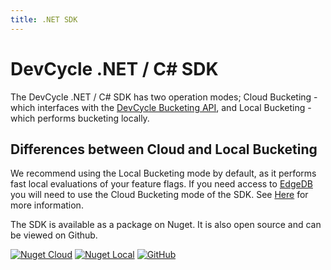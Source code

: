 ```yaml
---
title: .NET SDK
---
```



# DevCycle .NET / C# SDK

The DevCycle .NET / C# SDK has two operation modes; Cloud Bucketing - which interfaces with the
[DevCycle Bucketing API](/bucketing-api/#tag/devcycle), and Local Bucketing - which performs bucketing locally.

## Differences between Cloud and Local Bucketing

We recommend using the Local Bucketing mode by default, as it performs fast local evaluations of your feature flags. If
you need access to [EdgeDB](https://docs.devcycle.com/extras/edgedb) you will need to use the Cloud Bucketing mode of
the SDK. See [Here](/sdk/#difference-between-local-and-cloud-bucketing) for more information.

<CustomDocCardList items={useCurrentSidebarCategory().items} columnWidth={4} />

The SDK is available as a package on Nuget. It is also open source and can be viewed on Github.

[![Nuget Cloud](https://badgen.net/nuget/v/DevCycle.SDK.Server.Cloud)](https://www.nuget.org/packages/DevCycle.SDK.Server.Cloud/)
[![Nuget Local](https://badgen.net/nuget/v/DevCycle.SDK.Server.Cloud)](https://www.nuget.org/packages/DevCycle.SDK.Server.Local/)
[![GitHub](https://img.shields.io/github/stars/devcyclehq/dotnet-server-sdk.svg?style=social&label=Star&maxAge=2592000)](https://github.com/DevCycleHQ/dotnet-server-sdk)
